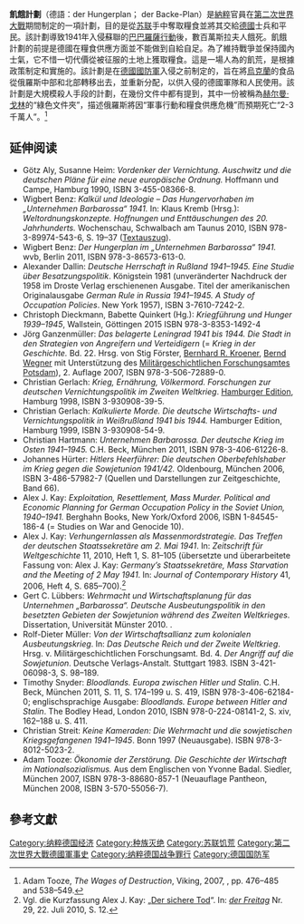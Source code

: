 '''飢餓計劃'''（德語：der Hungerplan； der Backe-Plan）是[[納粹|納粹]]官員在[[第二次世界大戰|第二次世界大戰]]期間制定的一項計劃，目的是從[[苏联|苏联]]手中奪取糧食並將其交給[[德國|德國]]士兵和平民。該計劃導致1941年入侵蘇聯的[[巴巴羅薩行動|巴巴羅薩行動]]後，數百萬斯拉夫人餓死。飢餓計劃的前提是德國在糧食供應方面並不能做到自給自足。為了維持戰爭並保持國內士氣，它不惜一切代價從被征服的土地上獲取糧食。這是一場人為的飢荒，是根據政策制定和實施的。該計劃是在[[德國國防軍|德國國防軍]]入侵之前制定的，旨在將[[烏克蘭|烏克蘭]]的食品從俄羅斯中部和北部轉移出去，並重新分配，以供入侵的德國軍隊和人民使用。該計劃是大規模殺人手段的計劃，在幾份文件中都有提到，其中一份被稱為[[赫尔曼·戈林|赫尔曼·戈林]]的“綠色文件夾”，描述俄羅斯將因“軍事行動和糧食供應危機”而預期死亡“2-3千萬人”。<ref name="Fome">Adam Tooze, ''The Wages of Destruction'', Viking, 2007, {{ISBN|0-670-03826-1}}, pp. 476–485 and 538–549.</ref>

== 延伸阅读 ==
* Götz Aly, Susanne Heim: ''Vordenker der Vernichtung. Auschwitz und die deutschen Pläne für eine neue europäische Ordnung.'' Hoffmann und Campe, Hamburg 1990, ISBN 3-455-08366-8.
* Wigbert Benz: ''Kalkül und Ideologie – Das Hungervorhaben im „Unternehmen Barbarossa“ 1941.'' In: Klaus Kremb (Hrsg.): ''Weltordnungskonzepte. Hoffnungen und Enttäuschungen des 20. Jahrhunderts.'' Wochenschau, Schwalbach am Taunus 2010, ISBN 978-3-89974-543-6, S. 19–37 ([http://wigbertbenz.wordpress.com/2010/01/23/zum-hungerplan-beim-russlandfeldzug-1941/ Textauszug]).
* Wigbert Benz: ''Der Hungerplan im „Unternehmen Barbarossa“ 1941.'' wvb, Berlin 2011, ISBN 978-3-86573-613-0.
* Alexander Dallin: ''Deutsche Herrschaft in Rußland 1941–1945. Eine Studie über Besatzungspolitik''. Königstein 1981 (unveränderter Nachdruck der 1958 im Droste Verlag erschienenen Ausgabe. Titel der amerikanischen Originalausgabe ''German Rule in Russia 1941–1945. A Study of Occupation Policies''. New York 1957), ISBN 3-7610-7242-2.
* Christoph Dieckmann, Babette Quinkert (Hg.): ''Kriegführung und Hunger 1939–1945'', Wallstein, Göttingen 2015 ISBN 978-3-8353-1492-4
* Jörg Ganzenmüller: ''Das belagerte Leningrad 1941 bis 1944. Die Stadt in den Strategien von Angreifern und Verteidigern'' (= ''Krieg in der Geschichte.'' Bd. 22. Hrsg. von Stig Förster, [[Bernhard_R._Kroener|Bernhard R. Kroener]], [[Bernd_Wegner_(Historiker)|Bernd Wegner]] mit Unterstützung des [[Militärgeschichtliches_Forschungsamt|Militärgeschichtlichen Forschungsamtes Potsdam]]), 2. Auflage 2007, ISBN 978-3-506-72889-0.
* Christian Gerlach: ''Krieg, Ernährung, Völkermord. Forschungen zur deutschen Vernichtungspolitik im Zweiten Weltkrieg''. [[Hamburger_Edition|Hamburger Edition]], Hamburg 1998, ISBN 3-930908-39-5.
* Christian Gerlach: ''Kalkulierte Morde. Die deutsche Wirtschafts- und Vernichtungspolitik in Weißrußland 1941 bis 1944.'' Hamburger Edition, Hamburg 1999, ISBN 3-930908-54-9.
* Christian Hartmann: ''Unternehmen Barbarossa. Der deutsche Krieg im Osten 1941–1945.'' C.H. Beck, München 2011, ISBN 978-3-406-61226-8.
* Johannes Hürter: ''Hitlers Heerführer: Die deutschen Oberbefehlshaber im Krieg gegen die Sowjetunion 1941/42.'' Oldenbourg, München 2006, ISBN 3-486-57982-7 (Quellen und Darstellungen zur Zeitgeschichte, Band 66).
* Alex J. Kay: ''Exploitation, Resettlement, Mass Murder. Political and Economic Planning for German Occupation Policy in the Soviet Union, 1940–1941.'' Berghahn Books, New York/Oxford 2006, ISBN 1-84545-186-4 (= Studies on War and Genocide 10).
* Alex J. Kay: ''Verhungernlassen als Massenmordstrategie. Das Treffen der deutschen Staatssekretäre am 2. Mai 1941''. In: ''Zeitschrift für Weltgeschichte'' 11, 2010, Heft 1, S. 81–105 (übersetzte und überarbeitete Fassung von: Alex J. Kay: ''Germany’s Staatssekretäre, Mass Starvation and the Meeting of 2 May 1941''. In: ''Journal of Contemporary History'' 41, 2006, Heft 4, S. 685–700).<ref>Vgl. die Kurzfassung Alex J. Kay: „[http://www.freitag.de/politik/1029-1941-der-sichere-tod Der sichere Tod]“. In: ''[[der_Freitag|der Freitag]]'' Nr. 29, 22. Juli 2010, S. 12.</ref>
* Gert C. Lübbers: ''Wehrmacht und Wirtschaftsplanung für das Unternehmen „Barbarossa“. Deutsche Ausbeutungspolitik in den besetzten Gebieten der Sowjetunion während des Zweiten Weltkrieges''. Dissertation, Universität Münster 2010. {{Webarchiv | url=http://miami.uni-muenster.de/servlets/DerivateServlet/Derivate-5851/diss_luebbers.pdf | wayback=20140606223945 | text=PDF}}.
* Rolf-Dieter Müller: ''Von der Wirtschaftsallianz zum kolonialen Ausbeutungskrieg''. In: ''Das Deutsche Reich und der Zweite Weltkrieg''. Hrsg. v. Militärgeschichtlichen Forschungsamt. Bd. 4. ''Der Angriff auf die Sowjetunion''. Deutsche Verlags-Anstalt. Stuttgart 1983. ISBN 3-421-06098-3, S. 98–189.
* Timothy Snyder: ''Bloodlands. Europa zwischen Hitler und Stalin''. C.H. Beck, München 2011, S. 11, S. 174–199 u. S. 419, ISBN 978-3-406-62184-0; englischsprachige Ausgabe: ''Bloodlands. Europe between Hitler and Stalin''. The Bodley Head, London 2010, ISBN 978-0-224-08141-2, S. xiv, 162–188 u. S. 411.
* Christian Streit: ''Keine Kameraden: Die Wehrmacht und die sowjetischen Kriegsgefangenen 1941–1945''. Bonn 1997 (Neuausgabe). ISBN 978-3-8012-5023-2.
* Adam Tooze: ''Ökonomie der Zerstörung. Die Geschichte der Wirtschaft im Nationalsozialismus.'' Aus dem Englischen von Yvonne Badal. Siedler, München 2007, ISBN 978-3-88680-857-1 (Neuauflage Pantheon, München 2008, ISBN 3-570-55056-7).

==參考文獻==
{{reflist}}

[[Category:纳粹德国经济|Category:纳粹德国经济]]
[[Category:种族灭绝|Category:种族灭绝]]
[[Category:苏联饥荒|Category:苏联饥荒]]
[[Category:第二次世界大戰德國軍事史|Category:第二次世界大戰德國軍事史]]
[[Category:纳粹德国战争罪行|Category:纳粹德国战争罪行]]
[[Category:德国国防军|Category:德国国防军]]